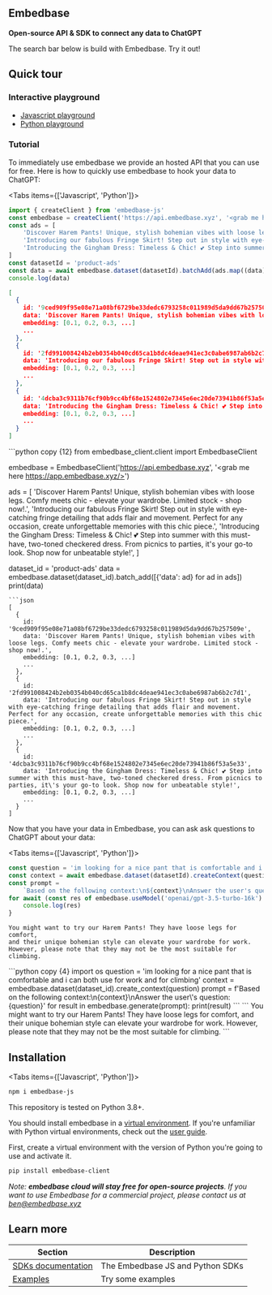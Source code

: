  
## Embedbase

**Open-source API & SDK to connect any data to ChatGPT**

The search bar below is build with Embedbase. Try it out!

<EmbedbaseSearch />

## Quick tour

### Interactive playground

- [Javascript playground](https://replit.com/@benjaminshafii/Embedbase-Quickstart-JS?v=1)
- [Python playground](https://replit.com/@LouisBeaumont1/Embedbase-Python-Quick-Tour?v=1)

### Tutorial

To immediately use embedbase we provide an hosted API that you can use for free.
Here is how to quickly use embedbase to hook your data to ChatGPT:

<Tabs items={['Javascript', 'Python']}>
  <Tab>
```js copy {9}
import { createClient } from 'embedbase-js'
const embedbase = createClient('https://api.embedbase.xyz', '<grab me here https://app.embedbase.xyz/>')
const ads = [
    'Discover Harem Pants! Unique, stylish bohemian vibes with loose legs. Comfy meets chic - elevate your wardrobe. Limited stock - shop now!.',
    'Introducing our fabulous Fringe Skirt! Step out in style with eye-catching fringe detailing that adds flair and movement. Perfect for any occasion, create unforgettable memories with this chic piece.',
    'Introducing the Gingham Dress: Timeless & Chic! 💕 Step into summer with this must-have, two-toned checkered dress. From picnics to parties, it\'s your go-to look. Shop now for unbeatable style!',
]
const datasetId = 'product-ads'
const data = await embedbase.dataset(datasetId).batchAdd(ads.map((data) => ({ data })))
console.log(data)
```
```json
[
  {
    id: '9ced909f95e08e71a08bf6729be33dedc6793258c011989d5da9dd67b257509e',
    data: 'Discover Harem Pants! Unique, stylish bohemian vibes with loose legs. Comfy meets chic - elevate your wardrobe. Limited stock - shop now!.',
    embedding: [0.1, 0.2, 0.3, ...]
    ...
  },
  {
    id: '2fd991008424b2eb0354b040cd65ca1b8dc4deae941ec3c0abe6987ab6b2c7d1',
    data: 'Introducing our fabulous Fringe Skirt! Step out in style with eye-catching fringe detailing that adds flair and movement. Perfect for any occasion, create unforgettable memories with this chic piece.',
    embedding: [0.1, 0.2, 0.3, ...]
    ...
  },
  {
    id: '4dcba3c9311b76cf90b9cc4bf68e1524802e7345e6ec20de73941b86f53a5e33',
    data: 'Introducing the Gingham Dress: Timeless & Chic! 💕 Step into summer with this must-have, two-toned checkered dress. From picnics to parties, it\'s your go-to look. Shop now for unbeatable style!',
    embedding: [0.1, 0.2, 0.3, ...]
    ...
  }
]
```
  </Tab>
    <Tab>
```python copy {12}
from embedbase_client.client import EmbedbaseClient

embedbase = EmbedbaseClient('https://api.embedbase.xyz', '<grab me here https://app.embedbase.xyz/>')

ads = [
    'Discover Harem Pants! Unique, stylish bohemian vibes with loose legs. Comfy meets chic - elevate your wardrobe. Limited stock - shop now!.',
    'Introducing our fabulous Fringe Skirt! Step out in style with eye-catching fringe detailing that adds flair and movement. Perfect for any occasion, create unforgettable memories with this chic piece.',
    'Introducing the Gingham Dress: Timeless & Chic! 💕 Step into summer with this must-have, two-toned checkered dress. From picnics to parties, it\'s your go-to look. Shop now for unbeatable style!',
]

dataset_id = 'product-ads'
data = embedbase.dataset(dataset_id).batch_add([{'data': ad} for ad in ads])
print(data)
```
```json
[
  {
    id: '9ced909f95e08e71a08bf6729be33dedc6793258c011989d5da9dd67b257509e',
    data: 'Discover Harem Pants! Unique, stylish bohemian vibes with loose legs. Comfy meets chic - elevate your wardrobe. Limited stock - shop now!.',
    embedding: [0.1, 0.2, 0.3, ...]
    ...
  },
  {
    id: '2fd991008424b2eb0354b040cd65ca1b8dc4deae941ec3c0abe6987ab6b2c7d1',
    data: 'Introducing our fabulous Fringe Skirt! Step out in style with eye-catching fringe detailing that adds flair and movement. Perfect for any occasion, create unforgettable memories with this chic piece.',
    embedding: [0.1, 0.2, 0.3, ...]
    ...
  },
  {
    id: '4dcba3c9311b76cf90b9cc4bf68e1524802e7345e6ec20de73941b86f53a5e33',
    data: 'Introducing the Gingham Dress: Timeless & Chic! 💕 Step into summer with this must-have, two-toned checkered dress. From picnics to parties, it\'s your go-to look. Shop now for unbeatable style!',
    embedding: [0.1, 0.2, 0.3, ...]
    ...
  }
]
```
  </Tab>
</Tabs>

Now that you have your data in Embedbase, you can ask ask questions to ChatGPT
about your data:

<Tabs items={['Javascript', 'Python']}>
  <Tab>
```ts copy {3}
const question = 'im looking for a nice pant that is comfortable and i can both use for work and for climbing'
const context = await embedbase.dataset(datasetId).createContext(question)
const prompt = 
    `Based on the following context:\n${context}\nAnswer the user's question: ${question}`
for await (const res of embedbase.useModel('openai/gpt-3.5-turbo-16k').streamText(prompt)) {
    console.log(res)
}
```
```
You might want to try our Harem Pants! They have loose legs for comfort,
and their unique bohemian style can elevate your wardrobe for work.
However, please note that they may not be the most suitable for climbing.
```
  </Tab>
  <Tab>
```python copy {4}
import os
question = 'im looking for a nice pant that is comfortable and i can both use for work and for climbing'
context = embedbase.dataset(dataset_id).create_context(question)
prompt = f'Based on the following context:\n{context}\nAnswer the user\'s question: {question}'
for result in embedbase.generate(prompt):
    print(result)
```
```
You might want to try our Harem Pants! They have loose legs for comfort,
and their unique bohemian style can elevate your wardrobe for work.
However, please note that they may not be the most suitable for climbing.
```
  </Tab>
</Tabs>

## Installation

<Tabs items={['Javascript', 'Python']}>
  <Tab>
```bash copy
npm i embedbase-js
```
  </Tab>
  <Tab>

This repository is tested on Python 3.8+.

You should install embedbase in a [virtual environment](https://docs.python.org/3/library/venv.html). If you're unfamiliar with Python virtual environments, check out the [user guide](https://packaging.python.org/guides/installing-using-pip-and-virtual-environments/).

First, create a virtual environment with the version of Python you're going to use and activate it.

```bash copy
pip install embedbase-client
```

  </Tab>
</Tabs>



*Note: **embedbase cloud will stay free for open-source projects**. If you want to use Embedbase for a commercial project, please contact us at ben@embedbase.xyz*


## Learn more

| Section | Description |
|-|-|
| [SDKs documentation](https://docs.embedbase.xyz/sdk) | The Embedbase JS and Python SDKs |
| [Examples](https://docs.embedbase.xyz/snippets) | Try some examples |

